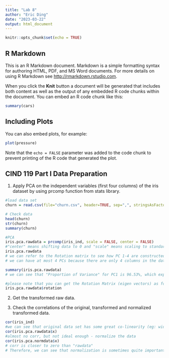 ```yaml
---
title: "Lab 8"
author: "Eric Ding"
date: "2023-03-22"
output: html_document
---
```


```r
knitr::opts_chunk$set(echo = TRUE)
```

## R Markdown

This is an R Markdown document. Markdown is a simple formatting syntax for authoring HTML, PDF, and MS Word documents. For more details on using R Markdown see <http://rmarkdown.rstudio.com>.

When you click the **Knit** button a document will be generated that includes both content as well as the output of any embedded R code chunks within the document. You can embed an R code chunk like this:

```r
summary(cars)
```

## Including Plots

You can also embed plots, for example:

```r
plot(pressure)
```

Note that the `echo = FALSE` parameter was added to the code chunk to prevent printing of the R code that generated the plot.


## CIND 119 Part I Data Preparation 

1. Apply PCA on the independent variables (first four columns) of the iris dataset by using prcomp function from stats library.
```r
#load data set
churn = read.csv(file="churn.csv", header=TRUE, sep=",", stringsAsFactors = TRUE)

# Check data
head(churn)
str(churn)
summary(churn)

#PCA
iris.pca.rawdata = prcomp(iris_ind, scale = FALSE, center = FALSE)
#"center" means shifting data to 0 and "scale" means scaling to standard deviation by dividing by stdev.
iris.pca.rawdata
# we can refer to the Rotation matrix to see how PC 1-4 are constructed.(Just like a1x1 + a2x2 + a3x3 + a4x4 = PC1; it's all linear combination: all the numbers are coefficients of each PC)
# we can have at most 4 PCs because there are only 4 columns in the dataset.

summary(iris.pca.rawdata)
# we can see that "Proportion of Variance" for PC1 is 96.53%, which explains a major chunk of the variance.

#please note that you can get the Rotation Matrix (eigen vectors) as follows:
iris.pca.rawdata$rotation

```

2. Get the transformed raw data.


5. Check the correlations of the original, transformed and normalized transformed data.

```r
cor(iris_ind)
#we can see that original data set has some great co-linearity (eg: width-length).
cor(iris.pca.rawdata$x)
#almost no corr, but not ideal enough - normalize the data
cor(iris.pca.normdata$x)
# corr is closer to zero than "rawdata"
# Therefore, we can see that normalization is sometimes quite important in order to further reduce the corr between the PCs - esp for PCs that have different scales in values.

```


